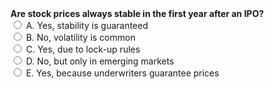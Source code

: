 ::: {.question-block}
<form onsubmit="event.preventDefault(); checkAnswer('module1_mcq_q52')" data-correct-answer="B"> 
  <strong style="display: block;">Are stock prices always stable in the first year after an IPO?</strong> 
  <label><input type="radio" name="module1_mcq_q52" value="A"> A. Yes, stability is guaranteed</label><br>
  <label><input type="radio" name="module1_mcq_q52" value="B"> B. No, volatility is common</label><br>
  <label><input type="radio" name="module1_mcq_q52" value="C"> C. Yes, due to lock-up rules</label><br>
  <label><input type="radio" name="module1_mcq_q52" value="D"> D. No, but only in emerging markets</label><br>
  <label><input type="radio" name="module1_mcq_q52" value="E"> E. Yes, because underwriters guarantee prices</label><br>
</form> 

<div id="feedback-module1_mcq_q52" class="feedback" data-status="" style="display:none;"> 
✅ Correct: B. Newly public companies often see significant volatility in their first year. 
</div> 
:::
